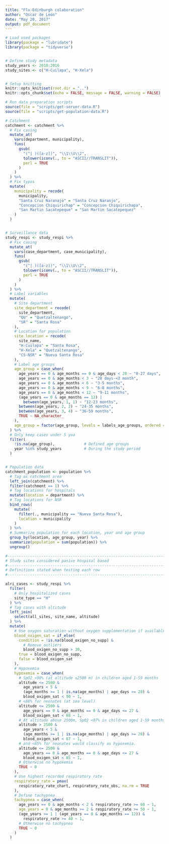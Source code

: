 ```yaml
---
title: "Flu-Edinburgh colaboration"
author: "Oscar de León"
date: "May 20, 2017"
output: pdf_document
---
```


```r
# Load used packages
library(package = "lubridate")
library(package = "tidyverse")


# Define study metadata
study_years <- 2010:2016
study_sites <- c("H-Cuilapa", "H-Xela")


# Setup knitting
knitr::opts_knit$set(root.dir = "..")
knitr::opts_chunk$set(echo = FALSE, message = FALSE, warning = FALSE)
```



```r
# Run data preparation scripts
source(file = "scripts/get-server-data.R")
source(file = "scripts/get-population-data.R")
```



```r
# Catchment
catchment <- catchment %>%
  # Fix casing
  mutate_at(
    vars(department, municipality),
    funs(
      gsub(
        "(^| )([a-z])", "\\1\\U\\2",
        tolower(iconv(., to = "ASCII//TRANSLIT")),
        perl = TRUE
      )
    )
  ) %>%
  # Fix typos
  mutate(
    municipality = recode(
      municipality,
      "Santa Cruz Naranajo" = "Santa Cruz Naranjo",
      "Concepcion Chiquirichap" = "Concepcion Chiquirichapa",
      "San Martin Sacatepeque" = "San Martin Sacatepequez"
    )
  )


# Surveillance data
study_respi <- study_respi %>%
  # Fix casing
  mutate_at(
    vars(case_department, case_municipality),
    funs(
      gsub(
        "(^| )([a-z])", "\\1\\U\\2",
        tolower(iconv(., to = "ASCII//TRANSLIT")),
        perl = TRUE
      )
    )
  ) %>%
  # Label variables
  mutate(
    # Site department
    site_department = recode(
      site_department,
      "QU" = "Quetzaltenango",
      "SR" = "Santa Rosa"
    ),
    # Location for population
    site_location = recode(
      site_name,
      "H-Cuilapa" = "Santa Rosa",
      "H-Xela" = "Quetzaltenango",
      "CS-NSR" = "Nueva Santa Rosa"
    ),
    # Label age groups
    age_group = case_when(
      age_years == 0 & age_months == 0 & age_days < 28 ~ "0-27 days",
      age_years == 0 & age_months < 3 ~ "28 days-<3 month",
      age_years == 0 & age_months < 6 ~ "3-5 months",
      age_years == 0 & age_months < 9 ~ "6-8 months",
      age_years == 0 & age_months < 12 ~ "9-11 months",
      (age_years == 0 & age_months == 12) |
        between(age_years, 1, 1) ~ "12-23 months",
      between(age_years, 2, 2) ~ "24-35 months",
      between(age_years, 3, 4) ~ "36-59 months",
      TRUE ~ NA_character_
    ),
    age_group = factor(age_group, levels = labels_age_groups, ordered = TRUE)
  ) %>%
  # Only keep cases under 5 yoa
  filter(
    !is.na(age_group),             # Defined age groups
    year %in% study_years          # During the study period
  )


# Population data
catchment_population <- population %>%
  # Tag as catchment area
  left_join(catchment) %>%
  filter(catchment == 1) %>%
  # Tag locations for hospitals
  mutate(location = department) %>%
  # Tag locations for NSR
  bind_rows(
    mutate(
      filter(., municipality == "Nueva Santa Rosa"),
      location = municipality
    )
  ) %>%
  # Summarize population for each location, year and age group
  group_by(location, age_group, year) %>%
  summarize(population = sum(population)) %>%
  ungroup()
```



```r
#------------------------------------------------------------------------------*
# Study sites considered pasive hospital based
#------------------------------------------------------------------------------*
# Definitions stated when testing each row
#------------------------------------------------------------------------------*

alri_cases <- study_respi %>%
  filter(
    # Only hospitalized cases
    site_type == "H"
  ) %>%
  # Tag cases with altitude
  left_join(
    select(all_sites, site_name, altitude)
  ) %>%
  mutate(
    # Use oxygen saturation without oxygen supplementation if available
    blood_oxigen_sat = if_else(
      condition = !is.na(blood_oxigen_no_supp) &
        # Remove outliers
        blood_oxigen_no_supp > 30,
      true = blood_oxigen_no_supp,
      false = blood_oxigen_sat
    ),
    # Hypoxemia
    hypoxemia = case_when(
      # SpO2 <90% (at altitude ≤2500 m) in children aged 1-59 months
      altitude <= 2500 &
        age_years < 5 &
        (age_months >= 1 | is.na(age_months) | age_days >= 28) &
        blood_oxigen_sat < 90 ~ 1,
      # <88% for neonates (at sea level)
      altitude <= 2500 &
        age_years == 0 & age_months == 0 & age_days <= 27 &
        blood_oxigen_sat < 88 ~ 1,
      # At altitude above 2500m, SpO2 <87% in children aged 1-59 months
      altitude > 2500 &
        age_years < 5 &
        (age_months >= 1 | is.na(age_months) | age_days >= 28) &
        blood_oxigen_sat < 87 ~ 1,
      # and <85% for neonates would classify as hypoxemia.
      altitude <= 2500 &
        age_years == 0 & age_months == 0 & age_days <= 27 &
        blood_oxigen_sat < 85 ~ 1,
      # Otherwise no hypoxemia
      TRUE ~ 0
    ),
    # Use highest recorded respiratory rate
    respiratory_rate = pmax(
      respiratory_rate_chart, respiratory_rate_obs, na.rm = TRUE
    ),
    # Define tachypnea
    tachypnea = case_when(
      age_years == 0 & age_months < 2 & respiratory_rate >= 60 ~ 1,
      age_years = 0 & age_months >= 2 & respiratory_rate >= 50 ~ 1,
      (age_years >= 1 | (age_years == 0 & age_months == 12)) &
        respiratory_rate >= 40 ~ 1,
      # Otherwise no tachypnea
      TRUE ~ 0
    )
  )
```
